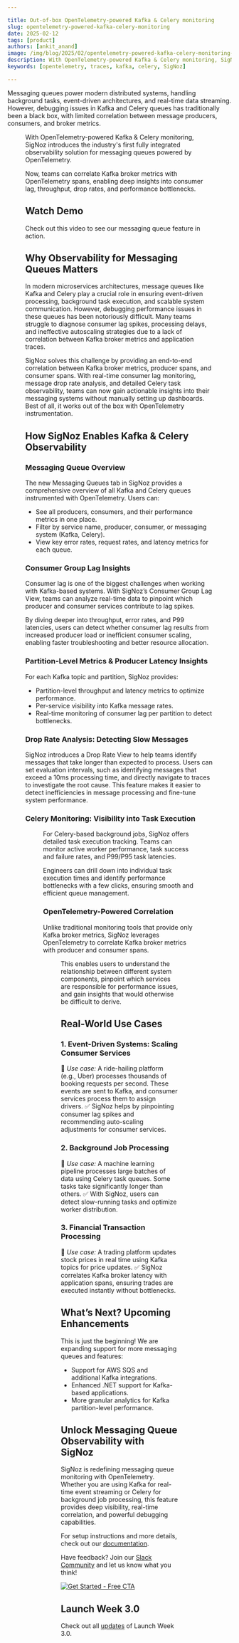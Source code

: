```yaml
---

title: Out-of-box OpenTelemetry-powered Kafka & Celery monitoring
slug: opentelemetry-powered-kafka-celery-monitoring
date: 2025-02-12
tags: [product]
authors: [ankit_anand]
image: /img/blog/2025/02/opentelemetry-powered-kafka-celery-monitoring-messaging-queues-blog-cover.webp
description: With OpenTelemetry-powered Kafka & Celery monitoring, SigNoz introduces the industry's first fully integrated observability solution for messaging queues powered by OpenTelemetry. 
keywords: [opentelemetry, traces, kafka, celery, SigNoz]

---
```


Messaging queues power modern distributed systems, handling background tasks, event-driven architectures, and real-time data streaming. However, debugging issues in Kafka and Celery queues has traditionally been a black box, with limited correlation between message producers, consumers, and broker metrics.

<Figure src="/img/blog/2025/02/opentelemetry-powered-kafka-celery-monitoring-messaging-queue-feature.webp" alt="OpenTelemetry-powered messaging queue monitoring in SigNoz" caption="OpenTelemetry-powered messaging queue monitoring in SigNoz" />

With OpenTelemetry-powered Kafka & Celery monitoring, SigNoz introduces the industry's first fully integrated observability solution for messaging queues powered by OpenTelemetry. 

Now, teams can correlate Kafka broker metrics with OpenTelemetry spans, enabling deep insights into consumer lag, throughput, drop rates, and performance bottlenecks.

## Watch Demo

Check out this video to see our messaging queue feature in action.

<YouTube id="v48FWz6G-tg" mute={false} />

## Why Observability for Messaging Queues Matters

In modern microservices architectures, message queues like Kafka and Celery play a crucial role in ensuring event-driven processing, background task execution, and scalable system communication. However, debugging performance issues in these queues has been notoriously difficult. Many teams struggle to diagnose consumer lag spikes, processing delays, and ineffective autoscaling strategies due to a lack of correlation between Kafka broker metrics and application traces.

SigNoz solves this challenge by providing an end-to-end correlation between Kafka broker metrics, producer spans, and consumer spans. With real-time consumer lag monitoring, message drop rate analysis, and detailed Celery task observability, teams can now gain actionable insights into their messaging systems without manually setting up dashboards. Best of all, it works out of the box with OpenTelemetry instrumentation.

## How SigNoz Enables Kafka & Celery Observability

### Messaging Queue Overview

The new Messaging Queues tab in SigNoz provides a comprehensive overview of all Kafka and Celery queues instrumented with OpenTelemetry. Users can:

- See all producers, consumers, and their performance metrics in one place.
- Filter by service name, producer, consumer, or messaging system (Kafka, Celery).
- View key error rates, request rates, and latency metrics for each queue.

### Consumer Group Lag Insights

Consumer lag is one of the biggest challenges when working with Kafka-based systems. With SigNoz’s Consumer Group Lag View, teams can analyze real-time data to pinpoint which producer and consumer services contribute to lag spikes. 

By diving deeper into throughput, error rates, and P99 latencies, users can detect whether consumer lag results from increased producer load or inefficient consumer scaling, enabling faster troubleshooting and better resource allocation.

### Partition-Level Metrics & Producer Latency Insights

For each Kafka topic and partition, SigNoz provides:

- Partition-level throughput and latency metrics to optimize performance.
- Per-service visibility into Kafka message rates.
- Real-time monitoring of consumer lag per partition to detect bottlenecks.

### Drop Rate Analysis: Detecting Slow Messages

SigNoz introduces a Drop Rate View to help teams identify messages that take longer than expected to process. Users can set evaluation intervals, such as identifying messages that exceed a 10ms processing time, and directly navigate to traces to investigate the root cause. This feature makes it easier to detect inefficiencies in message processing and fine-tune system performance.

### Celery Monitoring: Visibility into Task Execution

<Figure src="/img/blog/2025/02/opentelemetry-powered-kafka-celery-monitoring-celery-monitoring.webp" alt="" caption="" />For Celery-based background jobs, SigNoz offers detailed task execution tracking. Teams can monitor active worker performance, task success and failure rates, and P99/P95 task latencies.

 Engineers can drill down into individual task execution times and identify performance bottlenecks with a few clicks, ensuring smooth and efficient queue management.

### OpenTelemetry-Powered Correlation

Unlike traditional monitoring tools that provide only Kafka broker metrics, SigNoz leverages OpenTelemetry to correlate Kafka broker metrics with producer and consumer spans. 

<Figure src="/img/blog/2025/02/opentelemetry-powered-kafka-celery-monitoring-kafka-broker-metrics-spans.webp" alt="" caption="" />This enables users to understand the relationship between different system components, pinpoint which services are responsible for performance issues, and gain insights that would otherwise be difficult to derive.

## Real-World Use Cases

### 1. Event-Driven Systems: Scaling Consumer Services

📌 *Use case:* A ride-hailing platform (e.g., Uber) processes thousands of booking requests per second. These events are sent to Kafka, and consumer services process them to assign drivers.
✅ SigNoz helps by pinpointing consumer lag spikes and recommending auto-scaling adjustments for consumer services.

### 2. Background Job Processing

📌 *Use case:* A machine learning pipeline processes large batches of data using Celery task queues. Some tasks take significantly longer than others.
✅ With SigNoz, users can detect slow-running tasks and optimize worker distribution.

### 3. Financial Transaction Processing

📌 *Use case:* A trading platform updates stock prices in real time using Kafka topics for price updates.
✅ SigNoz correlates Kafka broker latency with application spans, ensuring trades are executed instantly without bottlenecks.

## What’s Next? Upcoming Enhancements

This is just the beginning! We are expanding support for more messaging queues and features:

- Support for AWS SQS and additional Kafka integrations.
- Enhanced .NET support for Kafka-based applications.
- More granular analytics for Kafka partition-level performance.

## Unlock Messaging Queue Observability with SigNoz

SigNoz is redefining messaging queue monitoring with OpenTelemetry. Whether you are using Kafka for real-time event streaming or Celery for background job processing, this feature provides deep visibility, real-time correlation, and powerful debugging capabilities. 

For setup instructions and more details, check out our [documentation](https://signoz.io/docs/messaging-queues/kafka/).

Have feedback? Join our [Slack Community](https://signoz.io/slack) and let us know what you think!

[![Get Started - Free CTA](/img/launch_week/try-signoz-cloud-blog-cta.png)](https://signoz.io/teams/)

## Launch Week 3.0

Check out all [updates](https://signoz.io/launch-week/) of Launch Week 3.0.